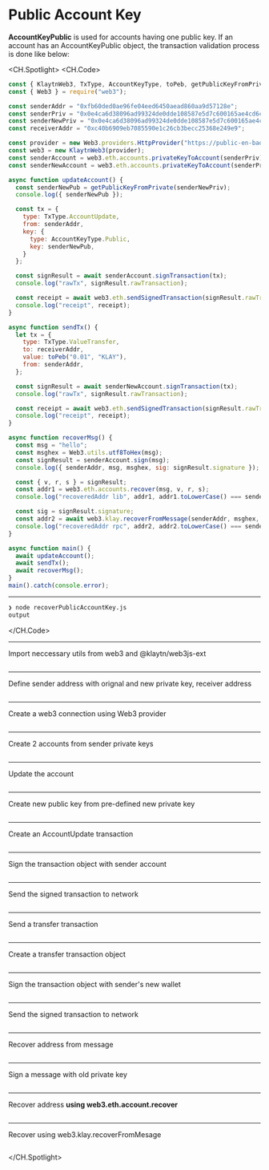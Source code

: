 # Public Account Key

**AccountKeyPublic** is used for accounts having one public key. If an account has an AccountKeyPublic object, the transaction validation process is done like below:

<CH.Spotlight>
<CH.Code>

```js recoverPublicAccountKey.js
const { KlaytnWeb3, TxType, AccountKeyType, toPeb, getPublicKeyFromPrivate } = require("@klaytn/web3js-ext");
const { Web3 } = require("web3");

const senderAddr = "0xfb60ded0ae96fe04eed6450aead860aa9d57128e";
const senderPriv = "0x0e4ca6d38096ad99324de0dde108587e5d7c600165ae4cd6c2462c597458c2b8";
const senderNewPriv = "0x0e4ca6d38096ad99324de0dde108587e5d7c600165ae4cd6c2462c597458c2b8";
const receiverAddr = "0xc40b6909eb7085590e1c26cb3becc25368e249e9";

const provider = new Web3.providers.HttpProvider("https://public-en-baobab.klaytn.net");
const web3 = new KlaytnWeb3(provider);
const senderAccount = web3.eth.accounts.privateKeyToAccount(senderPriv);
const senderNewAccount = web3.eth.accounts.privateKeyToAccount(senderPriv);

async function updateAccount() {
  const senderNewPub = getPublicKeyFromPrivate(senderNewPriv);
  console.log({ senderNewPub });

  const tx = {
    type: TxType.AccountUpdate,
    from: senderAddr,
    key: {
      type: AccountKeyType.Public,
      key: senderNewPub,
    }
  };

  const signResult = await senderAccount.signTransaction(tx);
  console.log("rawTx", signResult.rawTransaction);

  const receipt = await web3.eth.sendSignedTransaction(signResult.rawTransaction);
  console.log("receipt", receipt);
}

async function sendTx() {
  let tx = {
    type: TxType.ValueTransfer,
    to: receiverAddr,
    value: toPeb("0.01", "KLAY"),
    from: senderAddr,
  };

  const signResult = await senderNewAccount.signTransaction(tx);
  console.log("rawTx", signResult.rawTransaction);

  const receipt = await web3.eth.sendSignedTransaction(signResult.rawTransaction);
  console.log("receipt", receipt);
}

async function recoverMsg() {
  const msg = "hello";
  const msghex = Web3.utils.utf8ToHex(msg);
  const signResult = senderAccount.sign(msg);
  console.log({ senderAddr, msg, msghex, sig: signResult.signature });

  const { v, r, s } = signResult;
  const addr1 = web3.eth.accounts.recover(msg, v, r, s);
  console.log("recoveredAddr lib", addr1, addr1.toLowerCase() === senderAccount.address.toLowerCase());

  const sig = signResult.signature;
  const addr2 = await web3.klay.recoverFromMessage(senderAddr, msghex, sig, "latest");
  console.log("recoveredAddr rpc", addr2, addr2.toLowerCase() === senderAccount.address.toLowerCase());
}

async function main() {
  await updateAccount();
  await sendTx();
  await recoverMsg();
}
main().catch(console.error);


```




---
```zsh output
❯ node recoverPublicAccountKey.js
output
```
</CH.Code>




---
Import neccessary utils from web3 and @klaytn/web3js-ext
```js recoverPublicAccountKey.js focus=1:2

```

---
Define sender address with orignal and new private key, receiver address
```js recoverPublicAccountKey.js focus=4:7

```
---
Create a web3 connection using Web3 provider
```js recoverPublicAccountKey.js focus=9:10

```
---
Create 2 accounts from sender private keys
```js recoverPublicAccountKey.js focus=9:12

```
---
Update the account
```js recoverPublicAccountKey.js focus=65

```
---
Create new public key from pre-defined new private key
```js recoverPublicAccountKey.js focus=15:16

```
---
Create an AccountUpdate transaction
```js recoverPublicAccountKey.js focus=18:25

```
---
Sign the transaction object with sender account
```js recoverPublicAccountKey.js focus=27:28

```
---
Send the  signed transaction to network
```js recoverPublicAccountKey.js focus=30:31

```
---
Send a transfer transaction
```js recoverPublicAccountKey.js focus=66

```
---
Create a transfer transaction object
```js recoverPublicAccountKey.js focus=35:40

```
---
Sign the transaction object with sender's new wallet
```js recoverPublicAccountKey.js focus=42:43

```
---
Send the signed transaction to network
```js recoverPublicAccountKey.js focus=45:46

```

---
Recover address from message
```js recoverPublicAccountKey.js focus=67

```
---
Sign a message with old private key
```js recoverPublicAccountKey.js focus=50:53

```
---
Recover address **using web3.eth.account.recover**
```js recoverPublicAccountKey.js focus=55:57

```
---
Recover using web3.klay.recoverFromMesage
```js recoverPublicAccountKey.js focus=59:61

```

</CH.Spotlight>
